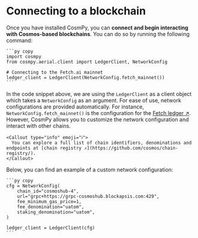 
# Connecting to a blockchain

Once you have installed CosmPy, you can **connect and begin interacting with Cosmos-based blockchains**. You can do so by running the following command:

    ```py copy
    import cosmpy
    from cosmpy.aerial.client import LedgerClient, NetworkConfig

    # Connecting to the Fetch.ai mainnet
    ledger_client = LedgerClient(NetworkConfig.fetch_mainnet())
    ```

In the code snippet above, we are using the `LedgerClient` as a client object which takes a `NetworkConfig` as an argument. For ease of use, network configurations are provided automatically. For instance, `NetworkConfig.fetch_mainnet()` is the configuration for the [Fetch ledger ↗️](/concepts/fetch-network/ledger/intro). However, CosmPy allows you to customize the network configuration and interact with other chains.

    <Callout type="info" emoji="ℹ️">
      You can explore a full list of chain identifiers, denominations and endpoints at [chain registry ↗️](https://github.com/cosmos/chain-registry/).
    </Callout>

Below, you can find an example of a custom network configuration:

    ```py copy
    cfg = NetworkConfig(
        chain_id="cosmoshub-4",
        url="grpc+https://grpc-cosmoshub.blockapsis.com:429",
        fee_minimum_gas_price=1,
        fee_denomination="uatom",
        staking_denomination="uatom",
    )

    ledger_client = LedgerClient(cfg)
    ```
